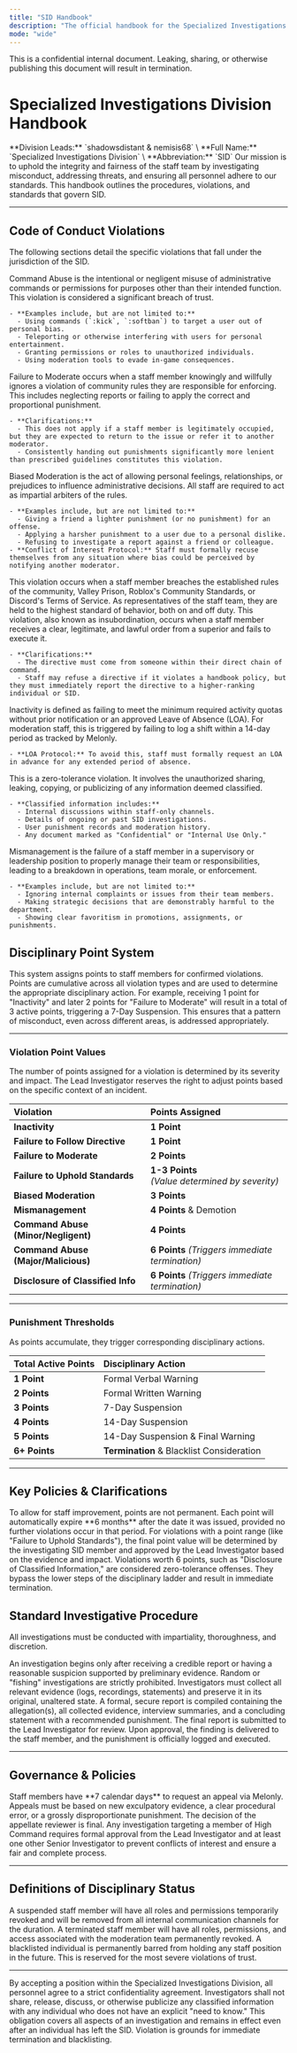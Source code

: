 ```yaml
---
title: "SID Handbook"
description: "The official handbook for the Specialized Investigations Division"
mode: "wide"
---
```


<Danger>
  This is a confidential internal document. Leaking, sharing, or otherwise publishing this document will result in termination.
</Danger>

# Specialized Investigations Division Handbook

<CardGroup cols={2}>
  <Card title="Division Overview" icon="sitemap">
    **Division Leads:** `shadowsdistant & nemisis68` \
    **Full Name:** `Specialized Investigations Division` \
    **Abbreviation:** `SID`
  </Card>
  <Card title="Departmental Mission" icon="shield-check">
    Our mission is to uphold the integrity and fairness of the staff team by investigating misconduct, addressing threats, and ensuring all personnel adhere to our standards. This handbook outlines the procedures, violations, and standards that govern SID.
  </Card>
</CardGroup>

---

## Code of Conduct Violations

The following sections detail the specific violations that fall under the jurisdiction of the SID.

<AccordionGroup>
  <Accordion title="Command Abuse" icon="terminal">
    Command Abuse is the intentional or negligent misuse of administrative commands or permissions for purposes other than their intended function. This violation is considered a significant breach of trust.

    - **Examples include, but are not limited to:**
      - Using commands (`:kick`, `:softban`) to target a user out of personal bias.
      - Teleporting or otherwise interfering with users for personal entertainment.
      - Granting permissions or roles to unauthorized individuals.
      - Using moderation tools to evade in-game consequences.
  </Accordion>
  <Accordion title="Failure to Moderate" icon="eye-slash">
    Failure to Moderate occurs when a staff member knowingly and willfully ignores a violation of community rules they are responsible for enforcing. This includes neglecting reports or failing to apply the correct and proportional punishment.

    - **Clarifications:**
      - This does not apply if a staff member is legitimately occupied, but they are expected to return to the issue or refer it to another moderator.
      - Consistently handing out punishments significantly more lenient than prescribed guidelines constitutes this violation.
  </Accordion>
  <Accordion title="Biased Moderation" icon="scale-unbalanced">
    Biased Moderation is the act of allowing personal feelings, relationships, or prejudices to influence administrative decisions. All staff are required to act as impartial arbiters of the rules.

    - **Examples include, but are not limited to:**
      - Giving a friend a lighter punishment (or no punishment) for an offense.
      - Applying a harsher punishment to a user due to a personal dislike.
      - Refusing to investigate a report against a friend or colleague.
    - **Conflict of Interest Protocol:** Staff must formally recuse themselves from any situation where bias could be perceived by notifying another moderator.
  </Accordion>
  <Accordion title="Failure to Uphold Community Standards" icon="book-bookmark">
    This violation occurs when a staff member breaches the established rules of the community, Valley Prison, Roblox's Community Standards, or Discord's Terms of Service. As representatives of the staff team, they are held to the highest standard of behavior, both on and off duty.
  </Accordion>
  <Accordion title="Failure to Follow a Directive" icon="person-arrow-down-to-line">
    This violation, also known as insubordination, occurs when a staff member receives a clear, legitimate, and lawful order from a superior and fails to execute it.

    - **Clarifications:**
      - The directive must come from someone within their direct chain of command.
      - Staff may refuse a directive if it violates a handbook policy, but they must immediately report the directive to a higher-ranking individual or SID.
  </Accordion>
  <Accordion title="Inactivity" icon="clock">
    Inactivity is defined as failing to meet the minimum required activity quotas without prior notification or an approved Leave of Absence (LOA). For moderation staff, this is triggered by failing to log a shift within a 14-day period as tracked by Melonly.

    - **LOA Protocol:** To avoid this, staff must formally request an LOA in advance for any extended period of absence.
  </Accordion>
  <Accordion title="Disclosure of Classified Information" icon="file-lock">
    This is a zero-tolerance violation. It involves the unauthorized sharing, leaking, copying, or publicizing of any information deemed classified.

    - **Classified information includes:**
      - Internal discussions within staff-only channels.
      - Details of ongoing or past SID investigations.
      - User punishment records and moderation history.
      - Any document marked as "Confidential" or "Internal Use Only."
  </Accordion>
  <Accordion title="Mismanagement" icon="users-slash">
    Mismanagement is the failure of a staff member in a supervisory or leadership position to properly manage their team or responsibilities, leading to a breakdown in operations, team morale, or enforcement.

    - **Examples include, but are not limited to:**
      - Ignoring internal complaints or issues from their team members.
      - Making strategic decisions that are demonstrably harmful to the department.
      - Showing clear favoritism in promotions, assignments, or punishments.
  </Accordion>
</AccordionGroup>

## Disciplinary Point System

<Card title="How the Point System Works" icon="scale-balanced">
  This system assigns points to staff members for confirmed violations. Points are cumulative across all violation types and are used to determine the appropriate disciplinary action. For example, receiving 1 point for "Inactivity" and later 2 points for "Failure to Moderate" will result in a total of 3 active points, triggering a 7-Day Suspension. This ensures that a pattern of misconduct, even across different areas, is addressed appropriately.
</Card>

---

### Violation Point Values

The number of points assigned for a violation is determined by its severity and impact. The Lead Investigator reserves the right to adjust points based on the specific context of an incident.

| Violation                           | Points Assigned                                        |
| :---------------------------------- | :----------------------------------------------------- |
| **Inactivity**                      | **1 Point**                                            |
| **Failure to Follow Directive**     | **1 Point**                                            |
| **Failure to Moderate**             | **2 Points**                                           |
| **Failure to Uphold Standards**     | **1-3 Points** <br /> _(Value determined by severity)_ |
| **Biased Moderation**               | **3 Points**                                           |
| **Mismanagement**                   | **4 Points** & Demotion                                |
| **Command Abuse (Minor/Negligent)** | **4 Points**                                           |
| **Command Abuse (Major/Malicious)** | **6 Points** _(Triggers immediate termination)_        |
| **Disclosure of Classified Info**   | **6 Points** _(Triggers immediate termination)_        |

---

### Punishment Thresholds

As points accumulate, they trigger corresponding disciplinary actions.

| Total Active Points | Disciplinary Action                       |
| :------------------ | :---------------------------------------- |
| **1 Point**         | Formal Verbal Warning                     |
| **2 Points**        | Formal Written Warning                    |
| **3 Points**        | 7-Day Suspension                          |
| **4 Points**        | 14-Day Suspension                         |
| **5 Points**        | 14-Day Suspension & Final Warning         |
| **6+ Points**       | **Termination** & Blacklist Consideration |

---

## Key Policies & Clarifications

<CardGroup cols={3}>
  <Card title="Point Expiration" icon="hourglass-end">
    To allow for staff improvement, points are not permanent. Each point will automatically expire **6 months** after the date it was issued, provided no further violations occur in that period.
  </Card>
  <Card title="Investigator's Discretion" icon="user-secret">
    For violations with a point range (like "Failure to Uphold Standards"), the final point value will be determined by the investigating SID member and approved by the Lead Investigator based on the evidence and impact.
  </Card>
  <Card title="Zero-Tolerance Violations" icon="ban">
    Violations worth 6 points, such as "Disclosure of Classified Information," are considered zero-tolerance offenses. They bypass the lower steps of the disciplinary ladder and result in immediate termination.
  </Card>
</CardGroup>

## Standard Investigative Procedure

All investigations must be conducted with impartiality, thoroughness, and discretion.

<Steps>
  <Step title="Initiation">
    An investigation begins only after receiving a credible report or having a reasonable suspicion supported by preliminary evidence. Random or "fishing" investigations are strictly prohibited.
  </Step>
  <Step title="Evidence Collection">
    Investigators must collect all relevant evidence (logs, recordings, statements) and preserve it in its original, unaltered state.
  </Step>
  <Step title="Documentation">
    A formal, secure report is compiled containing the allegation(s), all collected evidence, interview summaries, and a concluding statement with a recommended punishment.
  </Step>
  <Step title="Conclusion & Action">
    The final report is submitted to the Lead Investigator for review. Upon approval, the finding is delivered to the staff member, and the punishment is officially logged and executed.
  </Step>
</Steps>

---

## Governance & Policies

<CardGroup cols={2}>
  <Card title="Appeals Process" icon="file-signature">
    Staff members have **7 calendar days** to request an appeal via Melonly. Appeals must be based on new exculpatory evidence, a clear procedural error, or a grossly disproportionate punishment. The decision of the appellate reviewer is final.
  </Card>
  <Card title="High Command Investigations" icon="user-shield">
    Any investigation targeting a member of High Command requires formal approval from the Lead Investigator and at least one other Senior Investigator to prevent conflicts of interest and ensure a fair and complete process.
  </Card>
</CardGroup>

---

## Definitions of Disciplinary Status

<CardGroup cols={3}>
  <Card title="Suspension" icon="user-clock">
    A suspended staff member will have all roles and permissions temporarily revoked and will be removed from all internal communication channels for the duration.
  </Card>
  <Card title="Termination" icon="user-xmark">
    A terminated staff member will have all roles, permissions, and access associated with the moderation team permanently revoked.
  </Card>
  <Card title="Blacklist" icon="user-lock">
    A blacklisted individual is permanently barred from holding any staff position in the future. This is reserved for the most severe violations of trust.
  </Card>
</CardGroup>

---

<Card title="Confidentiality Agreement" icon="lock">
  By accepting a position within the Specialized Investigations Division, all personnel agree to a strict confidentiality agreement. Investigators shall not share, release, discuss, or otherwise publicize any classified information with any individual who does not have an explicit "need to know." This obligation covers all aspects of an investigation and remains in effect even after an individual has left the SID. Violation is grounds for immediate termination and blacklisting.
</Card>